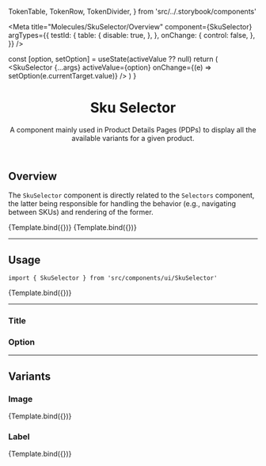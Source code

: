 
  TokenTable,
  TokenRow,
  TokenDivider,
} from 'src/../.storybook/components'

<Meta
  title="Molecules/SkuSelector/Overview"
  component={SkuSelector}
  argTypes={{
    testId: {
      table: {
        disable: true,
      },
    },
    onChange: {
      control: false,
    },
  }}
/>

  const [option, setOption] = useState(activeValue ?? null)
  return (
    <SkuSelector
      {...args}
      activeValue={option}
      onChange={(e) => setOption(e.currentTarget.value)}
    />
  )
}

<header>

# Sku Selector

A component mainly used in Product Details Pages (PDPs) to display all the available variants for a given product.

</header>

## Overview

The `SkuSelector` component is directly related to the `Selectors` component, the latter being responsible for handling the behavior (e.g., navigating between SKUs) and rendering of the former.

<Canvas>
  <Story
    name="overview-default-1"
    args={{
      label: 'Size',
      variant: 'label',
      activeValue: '41',
      options: [
        {
          src: '/',
          alt: 'skuvariation',
          label: '41',
          value: '41',
        },
        {
          src: '/',
          alt: 'skuvariation',
          label: '42',
          value: '42',
        },
        {
          src: '/',
          alt: 'skuvariation',
          label: '43',
          value: '43',
          disabled: true,
        },
      ],
    }}
  >
    {Template.bind({})}
  </Story>
  <Story
    name="overview-default-2"
    args={{
      label: 'Color',
      variant: 'image',
      activeValue: 'Pink',
      options: [
        {
          src: 'https://storecomponents.vtexassets.com/arquivos/ids/155560/pink-cool-sku-variation.png?v=637063239809000000',
          alt: 'skuvariation',
          label: 'Pink',
          value: 'Pink',
        },
        {
          src: 'https://storecomponents.vtexassets.com/arquivos/ids/155561/white-sku-variation.png?v=637087507771770000',
          alt: 'skuvariation',
          label: 'White',
          value: 'White',
        },
      ],
    }}
  >
    {Template.bind({})}
  </Story>
</Canvas>

---

## Usage

`import { SkuSelector } from 'src/components/ui/SkuSelector'`

<Canvas>
  <Story
    name="usage"
    args={{
      id: 'letter-size',
      label: 'Size',
      variant: 'label',
      activeValue: 'M',
      options: [
        {
          src: '/',
          alt: 'skuvariation',
          label: 'P',
          value: 'P',
        },
        {
          src: '/',
          alt: 'skuvariation',
          label: 'M',
          value: 'M',
        },
        {
          src: '/',
          alt: 'skuvariation',
          label: 'G',
          value: 'G',
        },
      ],
    }}
  >
    {Template.bind({})}
  </Story>
</Canvas>

<ArgsTable story="usage" />

---

<TokenTable>
  <TokenRow token="--fs-sku-selector-row-gap" value="var(--fs-spacing-1)" />
  <TokenRow
    token="--fs-sku-selector-column-gap"
    value="var(--fs-sku-selector-row-gap)"
  />
  <TokenRow token="--fs-sku-selector-text-size" value="var(--fs-text-size-1)" />
</TokenTable>

### Title

<TokenTable>
  <TokenRow
    token="--fs-sku-selector-title-margin-bottom"
    value="var(--fs-spacing-0)"
  />
</TokenTable>

### Option

<TokenTable>
  <TokenRow
    token="--fs-sku-selector-option-width"
    value="var(--fs-spacing-7)"
  />
  <TokenRow
    token="--fs-sku-selector-option-height"
    value="var(--fs-sku-selector-option-width)"
  />
  <TokenRow
    token="--fs-sku-selector-option-bkg-color-hover"
    value="var(--fs-color-primary-bkg-light)"
    isColor
  />
  <TokenDivider />
  <TokenRow
    token="--fs-sku-selector-option-transition-timing"
    value="var(--fs-transition-timing)"
  />
  <TokenRow token="--fs-sku-selector-option-transition-function" value="ease" />
  <TokenDivider />
  <TokenRow
    token="--fs-sku-selector-option-border-width"
    value="var(--fs-border-width-thick)"
  />
  <TokenRow
    token="--fs-sku-selector-option-border-color"
    value="var(--fs-color-neutral-7)"
    isColor
  />
  <TokenRow
    token="--fs-sku-selector-option-border-radius"
    value="var(--fs-border-radius)"
  />
  <TokenRow
    token="--fs-sku-selector-option-border-color-hover"
    value="var(--fs-border-color-active)"
    isColor
  />
  <TokenDivider />
  <TokenRow
    token="--fs-sku-selector-option-checked-border-width"
    value="var(--fs-sku-selector-option-border-width)"
  />
  <TokenRow
    token="--fs-sku-selector-option-checked-border-color"
    value="var(--fs-sku-selector-option-border-color-hover)"
    isColor
  />
  <TokenRow
    token="--fs-sku-selector-option-checked-box-shadow"
    value="0 0 0 var(--fs-border-width-thickest) var(--fs-color-focus-ring-outline)"
  />
  <TokenRow
    token="--fs-sku-selector-option-checked-bkg-color"
    value="var(--fs-sku-selector-option-bkg-color-hover)"
    isColor
  />
  <TokenDivider />
  <TokenRow
    token="--fs-sku-selector-option-disabled-width"
    value="var(--fs-border-width)"
  />
  <TokenRow
    token="--fs-sku-selector-option-disabled-color"
    value="var(--fs-color-disabled-text)"
    isColor
  />
  <TokenRow
    token="--fs-sku-selector-option-disabled-border-color"
    value="var(--fs-border-color-disabled)"
    isColor
  />
  <TokenRow
    token="--fs-sku-selector-option-disabled-bkg-color"
    value="var(--fs-sku-selector-option-disabled-border-color)"
    isColor
  />
</TokenTable>

---

## Variants

### Image

<Canvas className="no-code">
  <Story
    name="variant-image"
    args={{
      id: 'magic-mouse',
      variant: 'image',
      activeValue: 'Magic Box',
      options: [
        {
          src: 'https://storeframework.vtexassets.com/arquivos/ids/190902/unsplash-magic-mouse.jpg?v=637800136963870000',
          alt: 'Magicwhite',
          value: 'Magic White',
          label: 'Magic White',
        },
        {
          src: 'https://storeframework.vtexassets.com/arquivos/ids/190923/lena-de-fanti-nQ_j5d-klVU-unsplash.jpg?v=637867501523500000',
          alt: 'magicbox',
          value: 'Magic Box',
          label: 'Magic Box',
        },
        {
          src: 'https://storeframework.vtexassets.com/arquivos/ids/190924/anthony-choren-e7dG26YCrZU-unsplash.jpg?v=637867501835430000',
          alt: 'magicblackwhite',
          value: 'Magic Black White',
          label: 'Magic Black White',
        },
      ],
    }}
  >
    {Template.bind({})}
  </Story>
</Canvas>

<TokenTable>
  <TokenRow token="--fs-sku-selector-image-width" value="var(--fs-spacing-6)" />
  <TokenRow
    token="--fs-sku-selector-image-height"
    value="var(--fs-sku-selector-image-width)"
  />
  <TokenRow
    token="--fs-sku-selector-image-border-radius"
    value="var(--fs-border-radius-small)"
  />
  <TokenDivider />
  <TokenRow
    token="--fs-sku-selector-image-transition-timing"
    value="var(--fs-sku-selector-option-transition-timing)"
  />
  <TokenRow
    token="--fs-sku-selector-image-transition-function"
    value="var(--fs-sku-selector-option-transition-function)"
  />
</TokenTable>

### Label

<Canvas className="no-code">
  <Story
    name="variant-label"
    args={{
      id: 'number-size',
      label: 'Size',
      variant: 'label',
      activeValue: '41',
      options: [
        {
          src: '/',
          alt: 'skuvariation',
          label: '40',
          value: '40',
        },
        {
          src: '/',
          alt: 'skuvariation',
          label: '41',
          value: '41',
        },
        {
          src: '/',
          alt: 'skuvariation',
          label: '42',
          value: '42',
        },
      ],
    }}
  >
    {Template.bind({})}
  </Story>
</Canvas>
